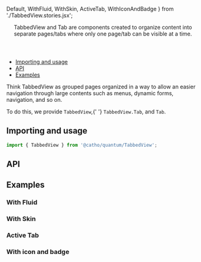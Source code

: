 


  Default,
  WithFluid,
  WithSkin,
  ActiveTab,
  WithIconAndBadge
} from './TabbedView.stories.jsx';

<Meta title="TabbedView" component={TabbedView} />

<Header title="TabbedView">
  TabbedView and Tab are components created to organize content into
      separate pages/tabs where only one page/tab can be visible at a time.
</Header>


- [Importing and usage](#importing)
- [API](#api)
- [Examples](#examples)



<p>Think TabbedView as grouped pages organized in a way to allow an easier navigation through large contents such
    as menus, dynamic forms, navigation, and so on.</p>
    <p>To do this, we provide <code>TabbedView</code>,{' '}
        <code>TabbedView.Tab</code>, and <code>Tab</code>.
          </p>


## <a id="importing"></a>Importing and usage

```js
import { TabbedView } from '@catho/quantum/TabbedView';
```

<Canvas>
  <Story story={Default} />
</Canvas>

## <a id="api"></a>API

<ArgsTable of={TabbedView} />

## <a id="examples"></a>Examples

### With Fluid

<Canvas>
  <Story story={WithFluid} />
</Canvas>

### With Skin

<Canvas>
  <Story story={WithSkin} />
</Canvas>

### Active Tab

<Canvas>
  <Story story={ActiveTab} />
</Canvas>

### With icon and badge

<Canvas>
  <Story story={WithIconAndBadge} />
</Canvas>



